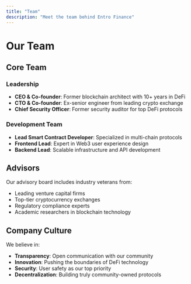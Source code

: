 ```yaml
---
title: "Team"
description: "Meet the team behind Entro Finance"
---
```


# Our Team

## Core Team

### Leadership
- **CEO & Co-founder**: Former blockchain architect with 10+ years in DeFi
- **CTO & Co-founder**: Ex-senior engineer from leading crypto exchange
- **Chief Security Officer**: Former security auditor for top DeFi protocols

### Development Team
- **Lead Smart Contract Developer**: Specialized in multi-chain protocols
- **Frontend Lead**: Expert in Web3 user experience design
- **Backend Lead**: Scalable infrastructure and API development

## Advisors

Our advisory board includes industry veterans from:
- Leading venture capital firms
- Top-tier cryptocurrency exchanges  
- Regulatory compliance experts
- Academic researchers in blockchain technology

## Company Culture

We believe in:
- **Transparency**: Open communication with our community
- **Innovation**: Pushing the boundaries of DeFi technology
- **Security**: User safety as our top priority
- **Decentralization**: Building truly community-owned protocols